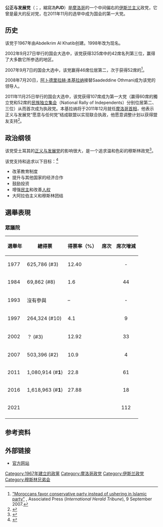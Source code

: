 {{Infobox Political Party
|country = 摩洛哥
|name = 公正与发展党
|name_native = حزب العدالة والتنمية<br> Ḥizb al-ʿAdala wal-Tanmiyya <br> Parti de la Justice et du Développement 
|logo = 
|leader = [[阿卜杜勒-伊拉·本·基兰|阿卜杜勒-伊拉·本·基兰]]
|president =
|chairperson =
|spokesperson =
|leader1_name =
|leader2_name =
|leader3_name =
|foundation = 1967 (MPDC) <br />1998 (PJD)
|headquarters = 4 Abdulwahid al-Marrakeshi Street, [[拉巴特|拉巴特]]
|newspaper = Almisbah
|membership_year =
|ideology = [[伊斯兰主义|伊斯兰主义]]（溫和）<ref>{{cite news|url=http://www.taiwannews.com.tw/etn/news_content.php?id=1769378|work=Taiwan News|accessdate=2011-11-25|date=2011-11-25|title=Morocco votes in first election since protests; Islamist party eyes victory|archive-date=2011-11-27|archive-url=https://web.archive.org/web/20111127170734/http://www.taiwannews.com.tw/etn/news_content.php?id=1769378}}</ref><ref name="bw">{{cite news|url=http://www.businessweek.com/news/2011-11-25/moroccans-vote-in-election-marking-shift-of-power-from-king.html|work=Business Week|title=Moroccans Vote in Election Marking Shift of Power From King|accessdate=2011-11-25|date=2011-11-25|archive-date=2011-11-27|archive-url=https://web.archive.org/web/20111127082331/http://www.businessweek.com/news/2011-11-25/moroccans-vote-in-election-marking-shift-of-power-from-king.html|dead-url=no}}</ref><br>[[伊斯兰民主|伊斯兰民主]]<br>[[摩洛哥民族主义|摩洛哥民族主义]]<ref name="bw"/><br>[[保守主义|保守主义]]
|position =[[右翼|右翼]]
|international =
|europarl =
|colors =
|colorcode = #022E5F
|seats1_title = [[摩洛哥众议院|众议院]]议席
|seats1 = {{Infobox political party/seats|107|395|hex=#022E5F}}
|website = {{Url|http://www.pjd.ma/ }}
|footnotes =
}}
'''公正与发展党'''（{{lang-ar|حزب العدالة والتنمية}}；{{lang-fr|Parti de la Justice et du Développement}}，縮寫為'''PJD'''）是[[摩洛哥|摩洛哥]]的一个中间偏右的[[伊斯兰主义|伊斯兰主义]]政党，它曾是最大的反对党，在2011年11月的选举中成为国会的第一大党。

==历史==
该党于1967年由Abdelkrim Al Khatib创建。1998年改为现名。

2002年9月27日举行的国会大选中，该党获得325席中的42席名列第三位，赢得了大多数它所参选的地区。

2007年9月7日的国会大选中，该党赢得46席位居第二，次于获得52席的{{tsl|en|Istiqlal Party||獨立党}}<ref>[http://www.iht.com/articles/ap/2007/09/10/africa/AF-GEN-Morocco-Elections.php "Moroccans favor conservative party instead of ushering in Islamic party"] {{Wayback|url=http://www.iht.com/articles/ap/2007/09/10/africa/AF-GEN-Morocco-Elections.php |date=20081014084028 }}, Associated Press (''International Herald Tribune''), 9 September 2007.</ref>。

2008年7月20日，[[阿卜德里拉赫·本基拉纳|阿卜德里拉赫·本基拉纳]]接替Saadeddine Othmani成为该党的领导人。

2011年11月25日举行的国会大选中，该党获得107席成为第一大党（赢得60席的獨立党和52席的[[民族独立集会|民族独立集会]]（National Rally of Independents）分别位居第二、三位）从而首次成为执政党。本基拉纳将于2011年12月就任[[摩洛哥首相|摩洛哥首相]]，他表示正义与发展党“愿意与任何党”结成联盟以实现联合执政，他愿意调整计划以获得盟友支持<ref>{{cite web|title=摩洛哥正义与发展党 首次赢得议会选举|url=http://www.zaobao.com/gj/gj111128_008.shtml|author=联合早报|date=2011-11-28|access-date=2011-11-28|archive-date=2011-11-28|archive-url=https://web.archive.org/web/20111128222111/http://www.zaobao.com/gj/gj111128_008.shtml}}</ref>。

==政治纲领==
该党受土耳其的[[正义与发展党_(土耳其)|正义与发展党]]的影响很大，是一个追求温和色彩的穆斯林政党<ref>{{cite news|title=Islamic Party Confident in Morocco|url=http://www.washingtonpost.com/wp-dyn/content/article/2007/09/06/AR2007090602547.html|publisher=[[Washington_Post|Washington Post]]|date=2007-07-07|accessdate=2011-11-28|archive-date=2018-02-05|archive-url=https://web.archive.org/web/20180205072147/http://www.washingtonpost.com/wp-dyn/content/article/2007/09/06/AR2007090602547.html}}</ref>。

该党支持和追求以下目标：<ref>{{cite web|title=Arab Parliaments: Arab Political Parties Database: Morocco: Justice and Development party|url=http://www.arabparliaments.org/countries/bycountry.asp?pid=71&cid=12}}{{dead link|date=2018年1月 |bot=InternetArchiveBot |fix-attempted=yes }}</ref>
*改革教育制度
*提升与其他国家的经济合作
*鼓励投资
*增强[[民主|民主]]和改善[[人权|人权]]
*大阿拉伯主义和穆斯林团结

==選舉表現==
===眾議院===
{| class=wikitable
|-
! 選舉年
! 總得票
! 得票率（%）
! 席次
! 席次增減
|-
! 1977
| 625,786 (#3)
| 12.40
| {{Composition bar|44|264|hex=#022E5F}}
| <center>-</center>
|-
! 1984
| 69,862 (#8)
| 1.6
| {{Composition bar|0|301|hex=#022E5F}}
| <center>{{decrease}} 44</center>
|-
! 1993
| 沒有參與
| –
| {{Composition bar|0|333|hex=#022E5F}}
| <center>-</center>
|-
! 1997
| 264,324 (#10)
| 4.1
| {{Composition bar|9|325|hex=#022E5F}}
| <center>{{increase}} 9</center>
|-
! 2002
| ？ (#3)
| 12.92
| {{Composition bar|42|325|hex=#022E5F}}
| <center>{{increase}} 33</center>
|-
! 2007
| 503,396 (#2)
| 10.9
| {{Composition bar|46|325|hex=#022E5F}}
| <center>{{increase}} 4</center>
|-
! 2011
| 1,080,914 (#'''1''')
| 22.8
| {{Composition bar|107|395|hex=#022E5F}}
| <center>{{increase}} 61</center>
|-
! 2016
| 1,618,963 (#'''1''')
| 27.88
| {{Composition bar|125|395|hex=#022E5F}}
| <center>{{increase}} 18</center>
|-
! 2021
| 
| 
| {{Composition bar|13|395|hex=#022E5F}}
| <center>{{decrease}} 112</center>
|-
|}

==参考资料==
{{reflist}}

== 外部链接 ==
*[http://www.pjd.ma 官方网站] {{Wayback|url=http://www.pjd.ma/ |date=20110303185752 }}

[[Category:1967年建立的政黨|Category:1967年建立的政黨]]
[[Category:摩洛哥政党|Category:摩洛哥政党]]
[[Category:伊斯兰政党|Category:伊斯兰政党]]
[[Category:穆斯林兄弟会|Category:穆斯林兄弟会]]